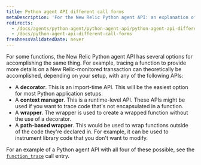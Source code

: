 ```yaml
---
title: Python agent API different call forms
metaDescription: 'For the New Relic Python agent API: an explanation of varied call forms for some API functions.'
redirects:
  - /docs/agents/python-agent/python-agent-api/python-agent-api-different-call-forms
  - /docs/python-agent-api-different-call-forms
freshnessValidatedDate: never
---
```


For some functions, the New Relic Python agent API has several options for accomplishing the same thing. For example, tracing a function to provide more details on a New Relic-monitored transaction can theoretically be accomplished, depending on your setup, with any of the following APIs:

* A <DNT>**decorator**</DNT>. This is an import-time API. This will be the easiest option for most Python application setups.
* A <DNT>**context manager**</DNT>. This is a runtime-level API. These APIs might be used if you want to trace code that's not encapsulated in a function.
* A <DNT>**wrapper**</DNT>. The wrapper is used to create a wrapped function without the use of a decorator.
* A <DNT>**path-based wrapper**</DNT>. This would be used to wrap functions outside of the code they're declared in. For example, it can be used to instrument library code that you don't want to modify.

For an example of a Python agent API with all four of these possible, see the [`function_trace`](/docs/agents/python-agent/python-agent-api/function_trace) call entry.
